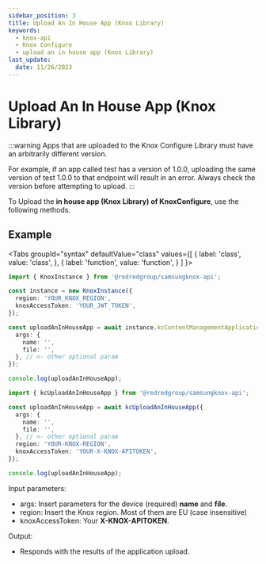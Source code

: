```yaml
---
sidebar_position: 3
title: Upload An In House App (Knox Library)
keywords:
  - knox-api
  - Knox Configure
  - upload an in house app (Knox Library)
last_update:
  date: 11/26/2023
---
```



# Upload An In House App (Knox Library)

:::warning
Apps that are uploaded to the Knox Configure Library must have an arbitrarily different version.

For example, if an app called test has a version of 1.0.0, uploading the same version of test 1.0.0 to that endpoint will result in an error.
Always check the version before attempting to upload.
:::

To Upload the **in house app (Knox Library) of KnoxConfigure**, use the following methods.

## Example

<Tabs
  groupId="syntax"
  defaultValue="class"
  values={[
    { label: 'class', value: 'class', },
    { label: 'function', value: 'function', }
  ]
}>
<TabItem value="class">

```ts
import { KnoxInstance } from '@redredgroup/samsungknox-api';

const instance = new KnoxInstance({
  region: 'YOUR_KNOX_REGION',
  knoxAccessToken: 'YOUR_JWT_TOKEN',
});

const uploadAnInHouseApp = await instance.kcContentManagementApplication.uploadAnInHouseApp({
  args: {
    name: '',
    file: '',
  }, // <- other optional param
});

console.log(uploadAnInHouseApp);
```

</TabItem>

<TabItem value="function">

```ts
import { kcUploadAnInHouseApp } from '@redredgroup/samsungknox-api';

const uploadAnInHouseApp = await kcUploadAnInHouseApp({
  args: {
    name: '',
    file: '',
  }, // <- other optional param
  region: 'YOUR-KNOX-REGION',
  knoxAccessToken: 'YOUR-X-KNOX-APITOKEN',
});

console.log(uploadAnInHouseApp);
```

</TabItem>
</Tabs>

Input parameters:

- args: Insert parameters for the device (required) **name** and **file**.
- region: Insert the Knox region. Most of them are EU (case insensitive)
- knoxAccessToken: Your **X-KNOX-APITOKEN**.

Output:

- Responds with the results of the application upload.
